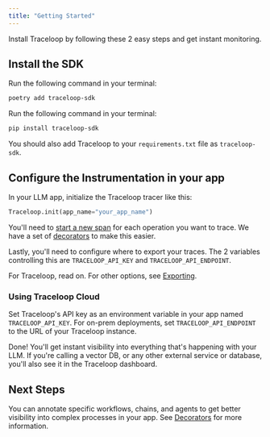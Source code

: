 ```yaml
---
title: "Getting Started"
---
```


Install Traceloop by following these 2 easy steps and get instant monitoring.

## Install the SDK

<Tabs>
  <Tab title="Poetry">
  
  Run the following command in your terminal:

```bash
poetry add traceloop-sdk
```

  </Tab>
  <Tab title="Pip">
    Run the following command in your terminal:

```bash
pip install traceloop-sdk
```

You should also add Traceloop to your `requirements.txt` file as `traceloop-sdk`.

  </Tab>
</Tabs>

## Configure the Instrumentation in your app

In your LLM app, initialize the Traceloop tracer like this:

```python
Traceloop.init(app_name="your_app_name")
```

You'll need to [start a new span](https://opentelemetry-python.readthedocs.io/en/latest/api/trace.html)
for each operation you want to trace. We have a set of [decorators](/python-sdk/decorators) to make this easier.

Lastly, you'll need to configure where to export your traces.
The 2 variables controlling this are `TRACELOOP_API_KEY` and `TRACELOOP_API_ENDPOINT`.

For Traceloop, read on. For other options, see [Exporting](/python-sdk/exporting).

### Using Traceloop Cloud

Set Traceloop's API key as an environment variable in your app named `TRACELOOP_API_KEY`.
For on-prem deployments, set `TRACELOOP_API_ENDPOINT` to the URL of your Traceloop instance.

Done! You'll get instant visibility into everything that's happening with your LLM.
If you're calling a vector DB, or any other external service or database, you'll also see it in the Traceloop dashboard.

## Next Steps

You can annotate specific workflows, chains, and agents to get better visibility into complex processes in your app.
See [Decorators](/python-sdk/decorators) for more information.
